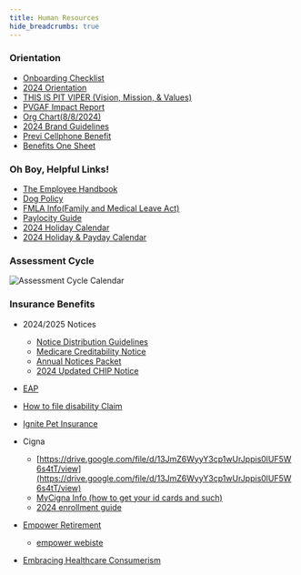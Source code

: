 ```yaml
---
title: Human Resources
hide_breadcrumbs: true
---
```


### Orientation
* [Onboarding Checklist](https://docs.google.com/document/d/1YvrPbFVELcKGtT02JFBP8w_4E_lS6enh/view)
* [2024 Orientation](https://docs.google.com/presentation/d/14ihBUMMa6UqzoIzNo2R2k6fh5i2m8nO-BYvo4LZHLA4/view)
* [THIS IS PIT VIPER (Vision, Mission, & Values)](https://drive.google.com/file/d/1wQ3SFPL8fzvOaT6h411G-vt2OBo4YrK1/view)
* [PVGAF Impact Report](https://drive.google.com/file/d/1IoA9uxUwVjIClJXvGLEsZGK9lwEsI0_8/view)
* [Org Chart(8/8/2024)](https://docs.google.com/presentation/d/1HF55Z3KDLtnitVF5pxJQouRItlet278j/view)
* [2024 Brand Guidelines](https://drive.google.com/file/d/12IGv_KZy2Qoy96ETilZPd4nrwW6XcGec/view)
* [Previ Cellphone Benefit](https://drive.google.com/file/d/1P7xFGfVvp2TjmvxKUSi4-bUqA6wjmAgx/view)
* [Benefits One Sheet](https://docs.google.com/document/d/1eWrri8mVrNeMZBYaGHJjizlcWPRIoJ6irV5Aqeu8Ulg/view)

### Oh Boy, Helpful Links!

* [The Employee Handbook](https://drive.google.com/file/d/1f0GnF8aTvTDt-Jn640pglt0feXs3GHD_/view)
* [Dog Policy](https://docs.google.com/document/d/1Kwx-eoBi2x4qqYKAZf0LvjLUaiJFNoMgQn9kG5R_jc4/view)
* [FMLA Info(Family and Medical Leave Act)](https://drive.google.com/drive/folders/1yHt9S3Ox0JExcG2phjI_ZqgDyuwkYOLv)
* [Paylocity Guide](https://docs.google.com/document/d/1BGDX2nbMHysAhtZdkSO16aUD8Ob0irjJpR0R9Y_H84E/view)
* [2024 Holiday Calendar](https://drive.google.com/file/d/1kJQOAO5dUAK7dbqEYlSJAYJ8TnugvK9V/view)
* [2024 Holiday & Payday Calendar](https://drive.google.com/file/d/1G_HOe-CIh-TfJzGvgYiiCQbfXiEB9we_/view)

### Assessment Cycle

![Assessment Cycle Calendar](../../../assets/AssessmentCycle.png)

### Insurance Benefits
* 2024/2025 Notices
    * [Notice Distribution Guidelines](https://drive.google.com/file/d/1_IagowAga2zzMmfh-twopIlT7hbFCQ8h/view)
    * [Medicare Creditability Notice](https://drive.google.com/file/d/1sDbhQj5ezyVPMAG_-Mj3tIGC0rSHLBAx/view)
    * [Annual Notices Packet](https://drive.google.com/file/d/1sDbhQj5ezyVPMAG_-Mj3tIGC0rSHLBAx/view)
    * [2024 Updated CHIP Notice](https://drive.google.com/file/d/1rLpPVJTxgMIw01Xp7PruZivUllMQvyNR/view)

* [EAP](https://drive.google.com/file/d/1PDKCEMMVYcHk8dCdAcPL7gVziIy8DKoH/view)
* [How to file disability Claim](https://drive.google.com/file/d/1jWmWEXREhqvW6vTvaaV5o4n6xkLl4Mjb/view)
* [Ignite Pet Insurance](https://drive.google.com/file/d/1ZaTU_LrpxqSb04RoDK2DzvUMwGbr39y-/view)
* Cigna
    * [https://drive.google.com/file/d/13JmZ6WyyY3cp1wUrJppis0lUF5W6s4tT/view](https://drive.google.com/file/d/13JmZ6WyyY3cp1wUrJppis0lUF5W6s4tT/view)
    * [MyCigna Info (how to get your id cards and such)](https://drive.google.com/file/d/1zVYRYEhC6RgDWGg52e8I2zw_ZxOFMZ8l/view)
    * [2024 enrollment guide](https://drive.google.com/file/d/1pv-5sUSeQpnSg_rbwZtjRR9watJLzgBf/view)
* [Empower Retirement](https://drive.google.com/file/d/1gnpch2VD3ObTE8qIaQmNDiP2X5WSz3XZ/view)
    * [empower webiste](www.empowermyretirement.com)
* [Embracing Healthcare Consumerism](https://drive.google.com/file/d/1S2qdeok1KxZRbbtF_rfih_DIpsiEZS8K/view)